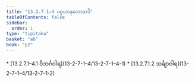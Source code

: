 ```yaml
---
title: "13.2.7.1–4 ပစ္စယာနုလောမာဒိ"
tableOfContents: false
sidebar:
  order: 1
type: "tipitaka"
basket: "ab"
book: "p2"
---
```



<DynamicBreadcrumb />



<TableOfContents book="p2" section="13.2.7.1">
* [13.2.7.1–4.1 ဝိဘင်္ဂဝါရ](13-2-7-1–4/13-2-7-1–4-1)
* [13.2.7.1.2 သင်္ချာဝါရ](13-2-7-1–4/13-2-7-1-2)
</TableOfContents>